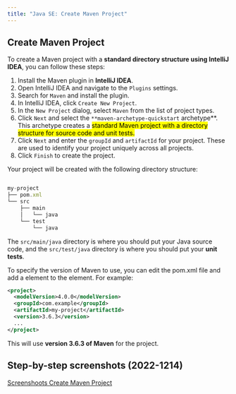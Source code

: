 ```yaml
---
title: "Java SE: Create Maven Project"
---
```

## Create Maven Project

To create a Maven project with a **standard directory structure using IntelliJ IDEA**, you can follow these steps:

1. Install the Maven plugin in **IntelliJ IDEA**.
2. Open IntelliJ IDEA and navigate to the `Plugins` settings.
3. Search for `Maven` and install the plugin.
4. In IntelliJ IDEA, click `Create New Project`.
5. In the `New Project` dialog, select `Maven` from the list of project types.
6. Click `Next` and select the `**maven-archetype-quickstart` archetype**. This archetype creates a <mark>standard Maven project with a directory structure for source code and unit tests.<mark>
7. Click `Next` and enter the `groupId` and `artifactId` for your project. These are used to identify your project uniquely across all projects.
8. Click `Finish` to create the project.


Your project will be created with the following directory structure:

``` js

my-project
├── pom.xml
└── src
    ├── main
    │   └── java
    └── test
        └── java
``` 

The `src/main/java` directory is where you should put your Java source code, and the `src/test/java` directory is where you should put your **unit tests**.

To specify the version of Maven to use, you can edit the pom.xml file and add a <version> element to the <project> element. For example:

``` xml
<project>
  <modelVersion>4.0.0</modelVersion>
  <groupId>com.example</groupId>
  <artifactId>my-project</artifactId>
  <version>3.6.3</version>
  ...
</project>
```
This will use **version 3.6.3 of Maven** for the project.

## Step-by-step screenshots (2022-1214)

[Screenshoots Create Maven Project](https://drive.google.com/drive/folders/1V9tQJT08yUVzBWZJKXP3xzTk6tdBUanh?usp=sharing)

